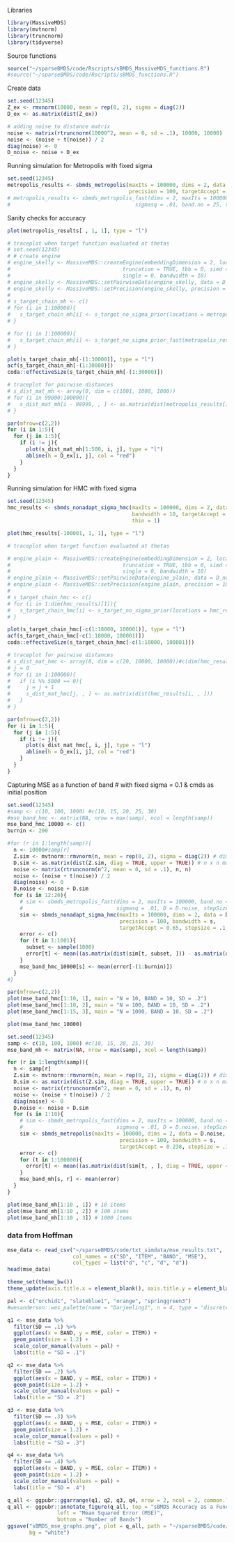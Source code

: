 Libraries
```r
library(MassiveMDS)
library(mvtnorm)
library(truncnorm)
library(tidyverse)
```


Source functions
```r
source("~/sparseBMDS/code/Rscripts/sBMDS_MassiveMDS_functions.R")
#source("~/sparseBMDS/code/Rscripts/sBMDS_functions.R")
```

Create data
```r
set.seed(12345)
Z_ex <- rmvnorm(10000, mean = rep(0, 2), sigma = diag(2))
D_ex <- as.matrix(dist(Z_ex))

# adding noise to distance matrix
noise <- matrix(rtruncnorm(10000^2, mean = 0, sd = .1), 10000, 10000) 
noise <- (noise + t(noise)) / 2
diag(noise) <- 0
D_noise <- noise + D_ex
```

Running simulation for Metropolis with fixed sigma
```r
set.seed(12345)
metropolis_results <- sbmds_metropolis(maxIts = 100000, dims = 2, data = D_noise, bandwidth = 10, 
                                       precision = 100, targetAccept = 0.238, stepSize = .1)
# metropolis_results <- sbmds_metropolis_fast(dims = 2, maxIts = 100000, D = D_noise, 
#                                        sigmasq = .01, band.no = 25, targetAccept = 0.238, stepSize = .1)
```

Sanity checks for accuracy
```r
plot(metropolis_results[ , 1, 1], type = "l")

# traceplot when target function evaluated at thetas 
# set.seed(12345)
# # create engine
# engine_skelly <- MassiveMDS::createEngine(embeddingDimension = 2, locationCount = 1000,
#                                    truncation = TRUE, tbb = 0, simd = 0, gpu = 0,
#                                    single = 0, bandwidth = 10)
# engine_skelly <- MassiveMDS::setPairwiseData(engine_skelly, data = D_noise)
# engine_skelly <- MassiveMDS::setPrecision(engine_skelly, precision = 100)
# 
# s_target_chain_mh <- c()
# for (i in 1:100000){
#   s_target_chain_mh[i] <- s_target_no_sigma_prior(locations = metropolis_results[i, , ], engine_skelly)
# }

# for (i in 1:100000){
#   s_target_chain_mh[i] <- s_target_no_sigma_prior_fast(metropolis_results[i, , ], D_noise, 0.01, 25)
# }

plot(s_target_chain_mh[-(1:30000)], type = "l")
acf(s_target_chain_mh[-(1:30000)])
coda::effectiveSize(s_target_chain_mh[-(1:30000)])

# traceplot for pairwise distances
# s_dist_mat_mh <- array(0, dim = c(1001, 1000, 1000))
# for (i in 99000:100000){
#   s_dist_mat_mh[i - 98999, , ] <- as.matrix(dist(metropolis_results[i, , ]))
# }

par(mfrow=c(2,2))
for (i in 1:5){
  for (j in 1:5){
    if (i != j){
      plot(s_dist_mat_mh[1:500, i, j], type = "l")
      abline(h = D_ex[i, j], col = "red")
    }
  }
}
```

Running simulation for HMC with fixed sigma
```r
set.seed(12345)
hmc_results <- sbmds_nonadapt_sigma_hmc(maxIts = 100000, dims = 2, data = D_noise, precision = 100,
                                        bandwidth = 10, targetAccept = 0.65, stepSize = .1, 
                                        thin = 1)
```


```r
plot(hmc_results[-100001, 1, 1], type = "l")

# traceplot when target function evaluated at thetas 

# engine_plain <- MassiveMDS::createEngine(embeddingDimension = 2, locationCount = 10000,
#                                    truncation = TRUE, tbb = 0, simd = 0, gpu = 0,
#                                    single = 0, bandwidth = 10)
# engine_plain <- MassiveMDS::setPairwiseData(engine_plain, data = D_noise)
# engine_plain <- MassiveMDS::setPrecision(engine_plain, precision = 100)
# 
# s_target_chain_hmc <- c()
# for (i in 1:dim(hmc_results)[1]){
#   s_target_chain_hmc[i] <- s_target_no_sigma_prior(locations = hmc_results[i, , ], engine_plain)
# }

plot(s_target_chain_hmc[-c(1:18000, 100001)], type = "l")
acf(s_target_chain_hmc[-c(1:18000, 100001)])
coda::effectiveSize(s_target_chain_hmc[-c(1:18000, 100001)])

# traceplot for pairwise distances
# s_dist_mat_hmc <- array(0, dim = c(20, 10000, 10000))#c(dim(hmc_results)[1], 10000, 10000))
# j = 0
# for (i in 1:100000){
#   if (i %% 5000 == 0){
#     j = j + 1
#     s_dist_mat_hmc[j, , ] <- as.matrix(dist(hmc_results[i, , ]))
#   }
# }

par(mfrow=c(2,2))
for (i in 1:5){
  for (j in 1:5){
    if (i != j){
      plot(s_dist_mat_hmc[, i, j], type = "l")
      abline(h = D_ex[i, j], col = "red")
    }
  }
}
```

Capturing MSE as a function of band # with fixed sigma = 0.1 & cmds as initial position 

```r
set.seed(12345)
#samp <- c(10, 100, 1000) #c(10, 15, 20, 25, 30)
#mse_band_hmc <- matrix(NA, nrow = max(samp), ncol = length(samp))
mse_band_hmc_10000 <- c()
burnin <- 200

#for (r in 1:length(samp)){
  n <- 10000#samp[r]
  Z.sim <- mvtnorm::rmvnorm(n, mean = rep(0, 2), sigma = diag(2)) # dims = 2, n = 25
  D.sim <- as.matrix(dist(Z.sim, diag = TRUE, upper = TRUE)) # n x n matrix of distances
  noise <- matrix(rtruncnorm(n^2, mean = 0, sd = .1), n, n) 
  noise <- (noise + t(noise)) / 2
  diag(noise) <- 0
  D.noise <- noise + D.sim
  for (s in 12:20){
    # sim <- sbmds_metropolis_fast(dims = 2, maxIts = 100000, band.no = s, targetAccept = 0.238,
    #                              sigmasq = .01, D = D.noise, stepSize = 1)
    sim <- sbmds_nonadapt_sigma_hmc(maxIts = 100000, dims = 2, data = D.noise, 
                                    precision = 100, bandwidth = s, 
                                    targetAccept = 0.65, stepSize = .1, thin = 100)
    error <- c()
    for (t in 1:1001){
      subset <- sample(1000)
      error[t] <- mean((as.matrix(dist(sim[t, subset, ])) - as.matrix(dist(Z.sim[subset, ])))^2)
    }
    mse_band_hmc_10000[s] <- mean(error[-(1:burnin)])
  }
#}
```

```r
par(mfrow=c(2,2))
plot(mse_band_hmc[1:10, 1], main = "N = 10, BAND = 10, SD = .2")
plot(mse_band_hmc[1:10, 2], main = "N = 100, BAND = 10, SD = .2")
plot(mse_band_hmc[1:15, 3], main = "N = 1000, BAND = 10, SD = .2")

plot(mse_band_hmc_10000)
```

```r
set.seed(12345)
samp <- c(10, 100, 1000) #c(10, 15, 20, 25, 30)
mse_band_mh <- matrix(NA, nrow = max(samp), ncol = length(samp))

for (r in 1:length(samp)){
  n <- samp[r]
  Z.sim <- mvtnorm::rmvnorm(n, mean = rep(0, 2), sigma = diag(2)) # dims = 2, n = 25
  D.sim <- as.matrix(dist(Z.sim, diag = TRUE, upper = TRUE)) # n x n matrix of distances
  noise <- matrix(rtruncnorm(n^2, mean = 0, sd = .1), n, n) 
  noise <- (noise + t(noise)) / 2
  diag(noise) <- 0
  D.noise <- noise + D.sim
  for (s in 1:10){
    # sim <- sbmds_metropolis_fast(dims = 2, maxIts = 100000, band.no = s, targetAccept = 0.238,
    #                              sigmasq = .01, D = D.noise, stepSize = 1)
    sim <- sbmds_metropolis(maxIts = 100000, dims = 2, data = D.noise, 
                                    precision = 100, bandwidth = s, 
                                    targetAccept = 0.238, stepSize = .1)
    error <- c()
    for (t in 1:100000){
      error[t] <- mean((as.matrix(dist(sim[t, , ], diag = TRUE, upper = TRUE)) - D.sim)^2)
    }
    mse_band_mh[s, r] <- mean(error)
  }
}
```

```r
plot(mse_band_mh[1:10 , 1]) # 10 items
plot(mse_band_mh[1:10 , 2]) # 100 items
plot(mse_band_mh[1:10 , 3]) # 1000 items
```

### data from Hoffman

```r
mse_data <- read_csv("~/sparseBMDS/code/txt_simdata/mse_results.txt", 
                     col_names = c("SD", "ITEM", "BAND", "MSE"), 
                     col_types = list("d", "c", "d", "d"))
head(mse_data)
```

```r
theme_set(theme_bw())
theme_update(axis.title.x = element_blank(), axis.title.y = element_blank())

pal <- c("orchid1", "slateblue1", "orange", "springgreen3") 
#wesanderson::wes_palette(name = "Darjeeling1", n = 4, type = "discrete")

q1 <- mse_data %>% 
  filter(SD == .1) %>% 
  ggplot(aes(x = BAND, y = MSE, color = ITEM)) + 
  geom_point(size = 1.2) + 
  scale_color_manual(values = pal) +
  labs(title = "SD = .1")

q2 <- mse_data %>% 
  filter(SD == .2) %>% 
  ggplot(aes(x = BAND, y = MSE, color = ITEM)) + 
  geom_point(size = 1.2) + 
  scale_color_manual(values = pal) +
  labs(title = "SD = .2")

q3 <- mse_data %>% 
  filter(SD == .3) %>% 
  ggplot(aes(x = BAND, y = MSE, color = ITEM)) + 
  geom_point(size = 1.2) + 
  scale_color_manual(values = pal) +
  labs(title = "SD = .3")

q4 <- mse_data %>% 
  filter(SD == .4) %>% 
  ggplot(aes(x = BAND, y = MSE, color = ITEM)) + 
  geom_point(size = 1.2) + 
  scale_color_manual(values = pal) +
  labs(title = "SD = .4")
```
```r
q_all <- ggpubr::ggarrange(q1, q2, q3, q4, nrow = 2, ncol = 2, common.legend = TRUE, legend = "right")
q_all <- ggpubr::annotate_figure(q_all, top = "sBMDS Accuracy as a Function of Bands & Noise", 
                left = "Mean Squared Error (MSE)", 
                bottom = "Number of Bands")
ggsave("sBMDS_mse_graphs.png", plot = q_all, path = "~/sparseBMDS/code/results_graphs", 
       bg = "white")
```